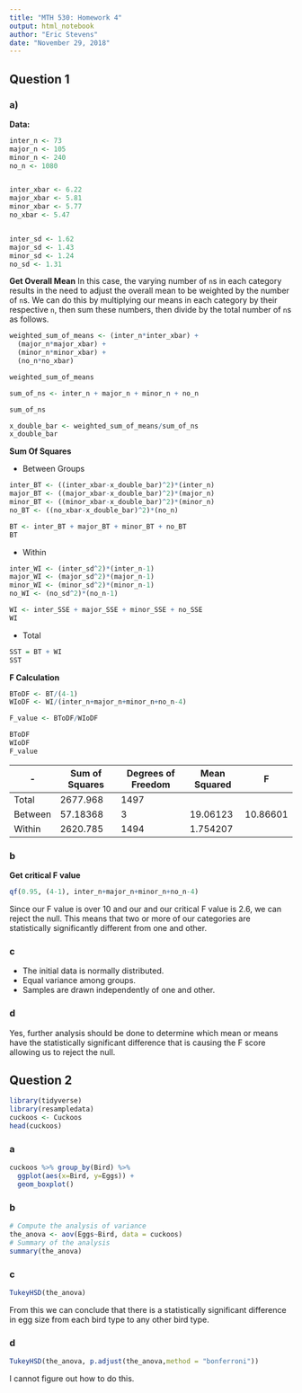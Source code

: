 ```yaml
---
title: "MTH 530: Homework 4"
output: html_notebook
author: "Eric Stevens"
date: "November 29, 2018"
---
```


## Question 1

### a)

**Data:**
```r
inter_n <- 73
major_n <- 105
minor_n <- 240
no_n <- 1080


inter_xbar <- 6.22
major_xbar <- 5.81
minor_xbar <- 5.77
no_xbar <- 5.47


inter_sd <- 1.62
major_sd <- 1.43
minor_sd <- 1.24
no_sd <- 1.31
```

**Get Overall Mean**
In this case, the varying number of `n`s in each category results in the need to adjust the overall mean to be weighted by the number of `n`s. We can do this by multiplying our means in each category by their respective `n`, then sum these numbers, then divide by the total number of `n`s as follows.

```r
weighted_sum_of_means <- (inter_n*inter_xbar) +
  (major_n*major_xbar) +
  (minor_n*minor_xbar) +
  (no_n*no_xbar)

weighted_sum_of_means

sum_of_ns <- inter_n + major_n + minor_n + no_n

sum_of_ns

x_double_bar <- weighted_sum_of_means/sum_of_ns
x_double_bar

```

**Sum Of Squares**


* Between Groups
```r
inter_BT <- ((inter_xbar-x_double_bar)^2)*(inter_n)
major_BT <- ((major_xbar-x_double_bar)^2)*(major_n)
minor_BT <- ((minor_xbar-x_double_bar)^2)*(minor_n)
no_BT <- ((no_xbar-x_double_bar)^2)*(no_n)

BT <- inter_BT + major_BT + minor_BT + no_BT
BT

```


* Within
```r
inter_WI <- (inter_sd^2)*(inter_n-1)
major_WI <- (major_sd^2)*(major_n-1)
minor_WI <- (minor_sd^2)*(minor_n-1)
no_WI <- (no_sd^2)*(no_n-1)

WI <- inter_SSE + major_SSE + minor_SSE + no_SSE
WI
```

* Total
```r
SST = BT + WI
SST
```

**F Calculation**
```r
BToDF <- BT/(4-1)
WIoDF <- WI/(inter_n+major_n+minor_n+no_n-4)

F_value <- BToDF/WIoDF

BToDF
WIoDF
F_value

```



| -       | Sum of Squares | Degrees of Freedom | Mean Squared | F        |
|---------|----------------|--------------------|--------------|----------|
| Total   | 2677.968       | 1497               |              |          |
| Between | 57.18368       | 3                  | 19.06123     | 10.86601 |
| Within  | 2620.785       | 1494               | 1.754207     |          |






### b

**Get critical F value**
```r
qf(0.95, (4-1), inter_n+major_n+minor_n+no_n-4)
```
Since our F value is over 10 and our and our critical F value is 2.6, we can reject the null. This means that two or more of our categories are statistically significantly different from one and other. 

### c
* The initial data is normally distributed.
* Equal variance among groups.
* Samples are drawn independently of one and other.

### d
Yes, further analysis should be done to determine which mean or means have the statistically significant difference that is causing the F score allowing us to reject the null. 


## Question 2

```r
library(tidyverse)
library(resampledata)
cuckoos <- Cuckoos
head(cuckoos)
```

### a

```r
cuckoos %>% group_by(Bird) %>%
  ggplot(aes(x=Bird, y=Eggs)) +
  geom_boxplot()
```

### b
```r
# Compute the analysis of variance
the_anova <- aov(Eggs~Bird, data = cuckoos)
# Summary of the analysis
summary(the_anova)
```


### c

```r
TukeyHSD(the_anova) 
```


From this we can conclude that there is a statistically significant difference in egg size from each bird type to any other bird type.

### d

```r
TukeyHSD(the_anova, p.adjust(the_anova,method = "bonferroni"))
```

I cannot figure out how to do this. 
